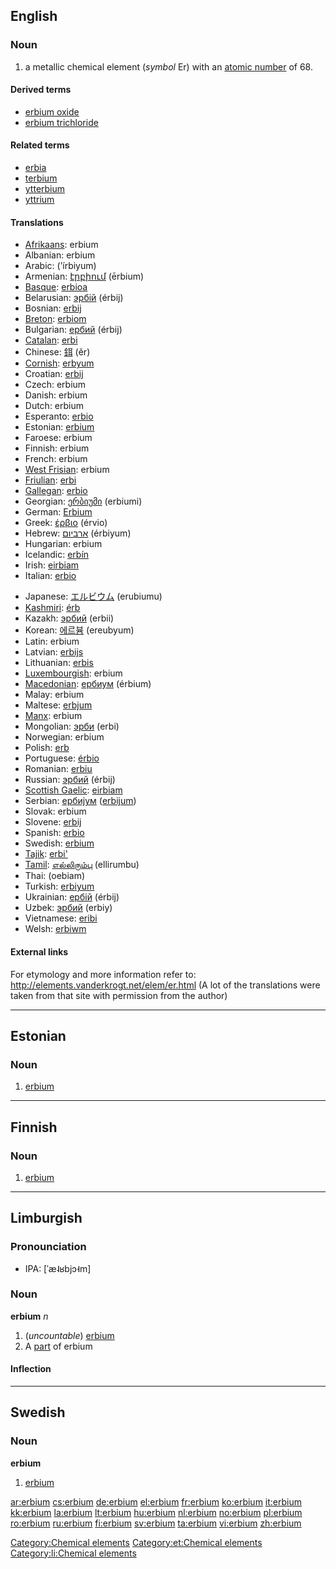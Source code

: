 {{also|Erbium}}
==English==
{{elements|Er|holmium|Ho|thulium|Tm}}

===Noun===
{{en-noun|-}}
{{wikipedia}}

# a metallic chemical element (''symbol'' Er) with an [[atomic number]] of 68.

====Derived terms====
* [[erbium oxide]]
* [[erbium trichloride]]

====Related terms====
* [[erbia]]
* [[terbium]]
* [[ytterbium]]
* [[yttrium]]

====Translations====
{{top}}
* [[Afrikaans]]: erbium
* Albanian: erbium
* Arabic: {{Arab|[[إربيوم]]}} (’írbiyum) {{m}}
* Armenian: [[էրբիում]] (ērbium)
* [[Basque]]: [[erbioa]]
* Belarusian: [[эрбiй]] (érbij) {{m}}
* Bosnian: [[erbij]]
* [[Breton]]: [[erbiom]]
* Bulgarian: [[ербий]] (érbij) {{m}}
* [[Catalan]]: [[erbi]]
* Chinese: [[鉺]] (ěr)
* [[Cornish]]: [[erbyum]]
* Croatian: [[erbij]]
* Czech: erbium
* Danish: erbium
* Dutch: erbium {{n}}
* Esperanto: [[erbio]]
* Estonian: [[#Estonian|erbium]]
* Faroese: erbium
* Finnish: erbium
* French: erbium {{m}}
* [[West Frisian]]: erbium
* [[Friulian]]: [[erbi]]
* [[Gallegan]]: [[erbio]]
* Georgian: [[ერბიუმი]] (erbiumi)
* German: [[Erbium]] {{n}}
* Greek: [[έρβιο]] (érvio) {{n}}
* Hebrew: [[ארביום]] (érbiyum)
* Hungarian: erbium
* Icelandic: [[erbín]]
* Irish: [[eirbiam]]
* Italian: [[erbio]] {{m}}
{{mid}}
* Japanese: [[エルビウム]] (erubiumu)
* [[Kashmiri]]: [[érb]]
* Kazakh: [[эрбий]] (erbii)
* Korean: [[에르븀]] (ereubyum)
* Latin: erbium
* Latvian: [[erbijs]]
* Lithuanian: [[erbis]]
* [[Luxembourgish]]: erbium
* [[Macedonian]]: [[ербиум]] (érbium) {{m}}
* Malay: erbium
* Maltese: [[erbjum]]
* [[Manx]]: erbium
* Mongolian: [[эрби]] (erbi)
* Norwegian: erbium
* Polish: [[erb]] {{m}}
* Portuguese: [[érbio]] {{m}}
* Romanian: [[erbiu]] {{n}}
* Russian: [[эрбий]] (érbij) {{m}}
* [[Scottish Gaelic]]: [[eirbiam]]
* Serbian: [[ербиjум]] ([[erbijum]]) {{m}}
* Slovak: erbium
* Slovene: [[erbij]]
* Spanish: [[erbio]] {{m}}
* Swedish: [[#Swedish|erbium]]
* [[Tajik]]: [[erbi']]
* [[Tamil]]: [[எல்லிரும்பு]] (ellirumbu)
* Thai: {{Thai|[[เออร์เบียม]]}} (oebiam)
* Turkish: [[erbiyum]]
* Ukrainian: [[ербiй]] (érbij) {{m}}
* Uzbek: [[эрбий]] (erbiy)
* Vietnamese: [[eribi]]
* Welsh: [[erbiwm]]
{{bottom}}

====External links====
For etymology and more information refer to:
http://elements.vanderkrogt.net/elem/er.html
(A lot of the translations were taken from that site with permission from the author)

[[Category:Chemical elements]]

----

==Estonian==

===Noun===
{{infl|et|noun}}

# [[#English|erbium]]

[[Category:et:Chemical elements]]

----

==Finnish==
{{wikipedia|lang=fi}}

===Noun===
{{fi-noun}}

# {{element|lang=fi}} [[#English|erbium]]

----

== Limburgish ==
=== Pronounciation ===
* IPA: [ˈæ˨ʁbjɔ˧m]

=== Noun ===
'''erbium''' ''n''
# (''uncountable'') [[erbium#English|erbium]] 
# A [[part]] of erbium

==== Inflection ====
{{li-noun-um|erbi}}

[[Category:li:Chemical elements]]

----

==Swedish==

===Noun===
{{sv-noun-unc-irreg-n|2=erbiet}}
'''erbium'''

# {{element|lang=sv}} [[#English|erbium]]

[[ar:erbium]]
[[cs:erbium]]
[[de:erbium]]
[[el:erbium]]
[[fr:erbium]]
[[ko:erbium]]
[[it:erbium]]
[[kk:erbium]]
[[la:erbium]]
[[lt:erbium]]
[[hu:erbium]]
[[nl:erbium]]
[[no:erbium]]
[[pl:erbium]]
[[ro:erbium]]
[[ru:erbium]]
[[fi:erbium]]
[[sv:erbium]]
[[ta:erbium]]
[[vi:erbium]]
[[zh:erbium]]